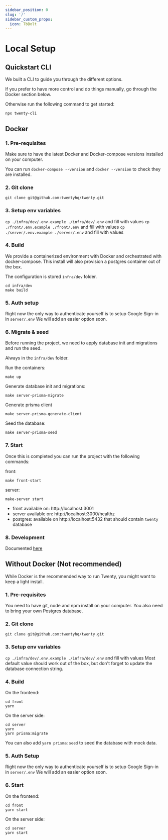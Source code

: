 ```yaml
---
sidebar_position: 0
slug: '/'
sidebar_custom_props:
  icon: TbBolt
---
```


# Local Setup

## Quickstart CLI

We built a CLI to guide you through the different options.

If you prefer to have more control and do things manually, go through the Docker section below.

Otherwise run the following command to get started:
```
npx twenty-cli
```


## Docker

### 1. Pre-requisites

Make sure to have the latest Docker and Docker-compose versions installed on your computer.

You can run `docker-compose --version` and `docker --version` to check they are installed.

### 2. Git clone
`git clone git@github.com:twentyhq/twenty.git`

### 3. Setup env variables

`cp ./infra/dev/.env.example ./infra/dev/.env` and fill with values
`cp ./front/.env.example ./front/.env` and fill with values
`cp ./server/.env.example ./server/.env` and fill with values

### 4. Build

We provide a containerized environment with Docker and orchestrated with docker-compose.
This install will also provision a postgres container out of the box.

The configuration is stored `infra/dev` folder. 

```
cd infra/dev
make build
```

### 5. Auth setup

Right now the only way to authenticate yourself is to setup Google Sign-in in `server/.env`
We will add an easier option soon.

### 6. Migrate & seed

Before running the project, we need to apply database init and migrations and run the seed.

Always in the `infra/dev` folder.

Run the containers:
```
make up
```

Generate database init and migrations:
```
make server-prisma-migrate
```

Generate prisma client
```
make server-prisma-generate-client
```

Seed the database:
```
make server-prisma-seed
```

### 7. Start

Once this is completed you can run the project with the following commands:

front:
```
make front-start
```

server:
```
make-server start
```

- front available on: http://localhost:3001
- server available on: http://localhost:3000/healthz
- postgres: available on http://localhost:5432 that should contain `twenty` database


### 8. Development

Documented [here](../development/workflows.mdx)

## Without Docker (Not recommended)

While Docker is the recommended way to run Twenty, you might want to keep a light install.

### 1. Pre-requisites
You need to have git, node and npm install on your computer.
You also need to bring your own Postgres database.

### 2. Git clone
`git clone git@github.com:twentyhq/twenty.git`

### 3. Setup env variables
`cp ./infra/dev/.env.example ./infra/dev/.env` and fill with values 
Most default value should work out of the box, but don't forget to update the database connection string.

### 4. Build
On the frontend:
```
cd front
yarn
```

On the server side:
```
cd server
yarn
yarn prisma:migrate
```
You can also add `yarn prisma:seed` to seed the database with mock data.

### 5. Auth Setup
Right now the only way to authenticate yourself is to setup Google Sign-in in `server/.env`
We will add an easier option soon.

### 6. Start
On the frontend:
```
cd front
yarn start
```
On the server side:
```
cd server
yarn start
```
